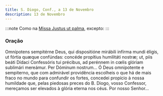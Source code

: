 ```yaml
---
title: S. Diogo, Conf., a 13 de Novembro
description: 13 de Novembro
---
```


:::note
Como na [Missa Justus ut palma](/missal/comum/15confessoresnaopontifices2), excepto:
:::

### Oração

<div class="side-by-side not-content">
  <span>
    Omnípotens sempitérne Deus, qui dispositióne mirábili infírma mundi éligis, ut fórtia quæque
    confúndas: concéde propítius humilitáti nostræ; ut, piis beáti Dídaci Confessóris tui précibus,
    ad perénnem in cœlis glóriam sublimári mereámur. Per Dóminum nostrum...
  </span>
  <span>
    Ó Deus omnipotente e sempiterno, que com admirável providência escolheis o que há de mais fraco
    no mundo para confundir os fortes, concedei propício à nossa humildade que, pelas piedosas
    preces do B. Diogo, vosso Confessor, mereçamos ser elevados à glória eterna nos céus. Por nosso
    Senhor...
  </span>
</div>
